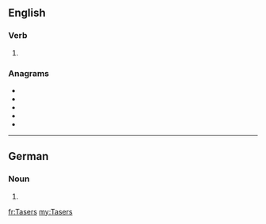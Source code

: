 ==English==

===Verb===
{{head|en|verb form}}

# {{en-third-person singular of|Taser}}

===Anagrams===
* {{l|en|assert}}
* {{l|en|asters}}
* {{l|en|setars}}
* {{l|en|stares}}
* {{l|en|tarses}}

----

==German==

===Noun===
{{head|de|noun form}} {{g|m}}

# {{inflection of|Taser||gen|s|lang=de}}

[[fr:Tasers]]
[[my:Tasers]]